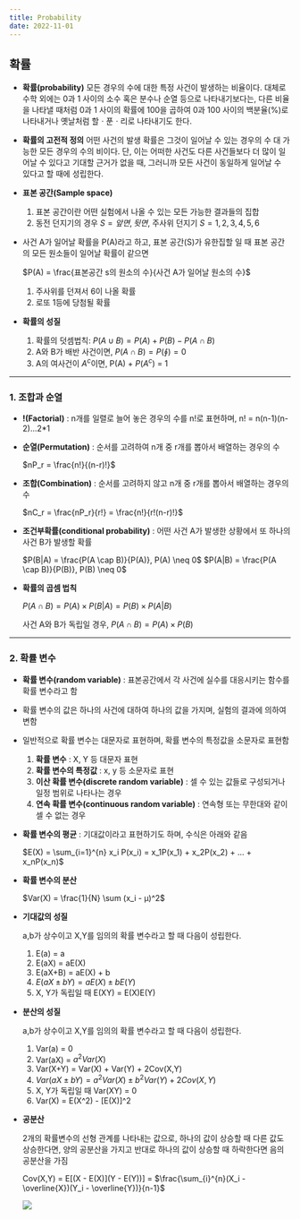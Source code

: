 ```yaml
---
title: Probability
date: 2022-11-01
---
```


## 확률

- **확률(probability)**
  모든 경우의 수에 대한 특정 사건이 발생하는 비율이다. 대체로 수학 외에는 0과 1 사이의 소수 혹은 분수나 순열 등으로 나타내기보다는,
  다른 비율을 나타낼 때처럼 0과 1 사이의 확률에 100을 곱하여 0과 100 사이의 백분율(%)로 나타내거나 옛날처럼 할ㆍ푼ㆍ리로 나타내기도 한다.

- **확률의 고전적 정의**
  어떤 사건의 발생 확률은 그것이 일어날 수 있는 경우의 수 대 가능한 모든 경우의 수의 비이다. 단, 이는 어떠한 사건도 다른 사건들보다 더 많이 일어날 수 있다고 기대할 근거가 없을 때, 그러니까 모든 사건이 동일하게 일어날 수 있다고 할 때에 성립한다.

- **표본 공간(Sample space)**

  1. 표본 공간이란 어떤 실험에서 나올 수 있는 모든 가능한 결과들의 집합
  2. 동전 던지기의 경우 $S = {앞면, 뒷면}$, 주사위 던지기 $S = {1,2,3,4,5,6}$

- 사건 A가 일어날 확률을 P(A)라고 하고, 표본 공간(S)가 유한집할 일 때 표본 공간의 모든 원소들이 일어날 확률이 같으면

  $P(A) = \frac{표본공간 s의 원소의 수}{사건 A가 일어날 원소의 수}$

  1. 주사위를 던져서 6이 나올 확률
  2. 로또 1등에 당첨될 확률

- **확률의 성질**

  1. 확률의 덧셈법칙: $P(A \cup B) = P(A) + P(B) - P(A \cap B)$
  2. A와 B가 배반 사건이면, $P(A \cap B) = P(\oint) = 0$
  3. A의 여사건이 $A^c$이면, P(A) + $P(A^c)$ = 1

---

### 1. 조합과 순열

- **!(Factorial)** : n개를 일렬로 늘어 놓은 경우의 수를 n!로 표현하며, n! = n(n-1)(n-2)...2\*1
- **순열(Permutation)** : 순서를 고려하여 n개 중 r개를 뽑아서 배열하는 경우의 수

  $nP_r = \frac{n!}{(n-r)!}$

- **조합(Combination)** : 순서를 고려하지 않고 n개 중 r개를 뽑아서 배열하는 경우의 수

  $nC_r = \frac{nP_r}{r!} = \frac{n!}{r!(n-r)!}$

- **조건부확률(conditional probability)** : 어떤 사건 A가 발생한 상황에서 또 하나의 사건 B가 발생할 확률

  $P(B|A) = \frac{P(A \cap B)}{P(A)}, P(A) \neq 0$
  $P(A|B) = \frac{P(A \cap B)}{P(B)}, P(B) \neq 0$

- **확률의 곱셈 법칙**

  $P(A \cap B) = P(A) \times P(B|A) = P(B) \times P(A|B)$

  사건 A와 B가 독립일 경우, $P(A \cap B) = P(A) \times P(B)$

---

### 2. 확률 변수

- **확률 변수(random variable)** : 표본공간에서 각 사건에 실수를 대응시키는 함수를 확률 변수라고 함
- 확률 변수의 값은 하나의 사건에 대하여 하나의 값을 가지며, 실험의 결과에 의하여 변함
- 일반적으로 확률 변수는 대문자로 표현하며, 확률 변수의 특정값을 소문자로 표현함

  1. **확률 변수** : X, Y 등 대문자 표현
  2. **확률 변수의 특정값** : x, y 등 소문자로 표현
  3. **이산 확률 변수(discrete random variable)** : 셀 수 있는 값들로 구성되거나 일정 범위로 나타나는 경우
  4. **연속 확률 변수(continuous random variable)** : 연속형 또는 무한대와 같이 셀 수 없는 경우

- **확률 변수의 평균** : 기대값이라고 표현하기도 하며, 수식은 아래와 같음

  $E(X) = \sum_{i=1}^{n} x_i P(x_i) = x_1P(x_1) + x_2P(x_2) + ... + x_nP(x_n)$

- **확률 변수의 분산**

  $Var(X) = \frac{1}{N} \sum (x_i - μ)^2$

- **기대값의 성질**

  a,b가 상수이고 X,Y를 임의의 확률 변수라고 할 때 다음이 성립한다.

  1. E(a) = a
  2. E(aX) = aE(X)
  3. E(aX+B) = aE(X) + b
  4. $E(aX \pm bY) = aE(X) \pm bE(Y)$
  5. X, Y가 독립일 때 E(XY) = E(X)E(Y)

- **분산의 성질**

  a,b가 상수이고 X,Y를 임의의 확률 변수라고 할 때 다음이 성립한다.

  1. Var(a) = 0
  2. Var(aX) = $a^2Var(X)$
  3. Var(X+Y) = Var(X) + Var(Y) + 2Cov(X,Y)
  4. $Var(aX \pm bY) = a^2Var(X) \pm b^2Var(Y) + 2Cov(X,Y)$
  5. X, Y가 독립일 때 Var(XY) = 0
  6. Var(X) = E(X^2) - [E(X)]^2

- **공분산**

  2개의 확률변수의 선형 관계를 나타내는 값으로, 하나의 값이 상승할 때 다른 값도 상승한다면, 양의 공분산을 가지고 반대로 하나의 값이 상승할 때 하락한다면 음의 공분산을 가짐

  Cov(X,Y) = E[(X - E(X)](Y - E(Y))] = $\frac{\sum_{i}^{n}(X_i - \overline{X})(Y_i - \overline{Y})}{n-1}$

  ![](/note/statistics/probability-1.PNG)
